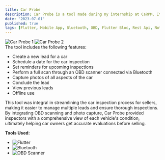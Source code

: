 ```yaml
---
title: Car Probe
description: Car Probe is a tool made during my internship at CaRPM. It was created for car inspectors to assist car owners looking to sell their vehicles.
date: "2023-07-01"
published: true
tags: [Flutter, Mobile App, Bluetooth, OBD, Flutter Bloc, Rest Api, Notification, FCM, Firebase]
---
```


<div style={{ display: 'flex', gap: '10px' }}>
  <img src="/images/carProbe/1.jpeg" alt="Car Probe 1" style={{ width: '50%', height: 'auto' }} />
  <img src="/images/carProbe/2.jpeg" alt="Car Probe 2" style={{ width: '50%', height: 'auto' }} />
</div>
The tool includes the following features:


- Create a new lead for a car
- Schedule a date for the car inspection
- Set reminders for upcoming inspections
- Perform a full scan through an OBD scanner connected via Bluetooth
- Capture photos of all aspects of the car
- Conclude the lead
- View previous leads
- Offline use

This tool was integral in streamlining the car inspection process for sellers, making it easier to manage multiple leads and ensure thorough inspections. By integrating OBD scanning and photo capture, Car Probe provided inspectors with a comprehensive view of each vehicle's condition, ultimately helping car owners get accurate evaluations before selling.


**Tools Used:** 
- <div className="tooltip tooltip-right"  data-tip="With Provider"><img src="https://img.shields.io/badge/Flutter-02569B?style=for-the-badge&logo=flutter&logoColor=white" alt="Flutter" className="h-8 rounded-md m-0 p-0 -mb-2 underline-badge" /></div>
- <img src="https://img.shields.io/badge/Bluetooth-0082FC?style=for-the-badge&logo=bluetooth&logoColor=white" alt="Bluetooth" className="h-8 rounded-md" />
- <img src="https://img.shields.io/badge/OBD-0082FC?style=for-the-badge&logo=car&logoColor=white" alt="OBD Scanner" className="h-8 rounded-md" />

